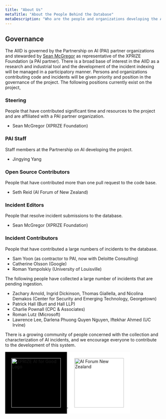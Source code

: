 ```yaml
---
title: "About Us"
metaTitle: "About the People Behind the Database"
metaDescription: "Who are the people and organizations developing the AIID?"
---
```


## Governance

The AIID is governed by the Partnership on AI (PAI) partner organizations and stewarded by [Sean McGregor](https://seanbmcgregor.com/) as representative of the XPRIZE Foundation (a PAI partner). There is a broad base of interest in the AIID as a research and industrial tool and the development of the incident indexing will be managed in a participatory manner. Persons and organizations contributing code and incidents will be given priority and position in the governance of the project. The following positions currently exist on the project,

### Steering

People that have contributed significant time and resources to the project and are affiliated with a PAI partner organization.

* Sean McGregor (XPRIZE Foundation)

### PAI Staff

Staff members at the Partnership on AI developing the project.

* Jingying Yang

### Open Source Contributors

People that have contributed more than one pull request to the code base.

* Seth Reid (AI Forum of New Zealand)

### Incident Editors

People that resolve incident submissions to the database.

* Sean McGregor (XPRIZE Foundation)

### Incident Contributors

People that have contributed a large numbers of incidents to the database.

* Sam Yoon (as contractor to PAI, now with Deloitte Consulting)
* Catherine Olsson (Google)
* Roman Yampolskiy (University of Louisville)

The following people have collected a large number of incidents that are pending ingestion.

* Zachary Arnold, Ingrid Dickinson, Thomas Giallella, and Nicolina Demakos (Center for Security and Emerging Technology, Georgetown)
* Patrick Hall (Burt and Hall LLP)
* Charlie Pownall (CPC & Associates)
* Roman Lutz (Microsoft)
* Lawrence Lee, Darlena Phuong Quyen Nguyen, Iftekhar Ahmed (UC Irvine)

There is a growing community of people concerned with the collection and characterization of AI incidents, and we encourage everyone to contribute to the development of this system.

<a href="https://xprize.org/aiforgood">
<img
     src="/images/AI4G-Logo-Inline-White.png"
     alt="XPRIZE AI for Good Logo"
     style="background-color:black;padding:20px;width: 160px;" />
</a>

<a href="https://aiforum.org.nz/">
<img
     src="/images/AI-Forum-Logo_MAORI_HOR_RGB_100high.jpg"
     alt="AI Forum New Zealand"
     style="background-color:white;padding:20px;width: 160px;" />
</a>
